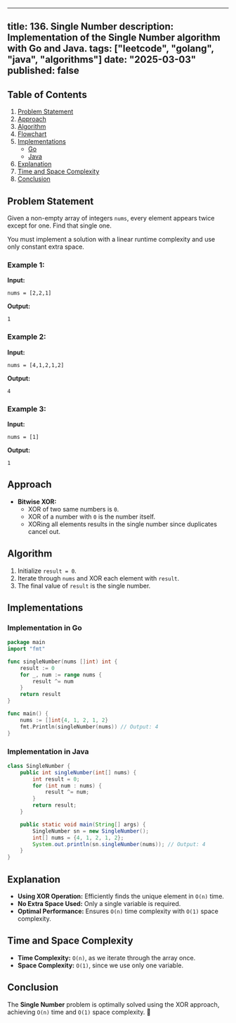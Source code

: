 ---
title: 136. Single Number
description: Implementation of the Single Number algorithm with Go and Java.
tags: ["leetcode", "golang", "java", "algorithms"]
date: "2025-03-03"
published: false
----------------

## Table of Contents

1. [Problem Statement](#problem-statement)
2. [Approach](#approach)
3. [Algorithm](#algorithm)
4. [Flowchart](#flowchart)
5. [Implementations](#implementations)
   - [Go](#implementation-in-go)
   - [Java](#implementation-in-java)
6. [Explanation](#explanation)
7. [Time and Space Complexity](#time-and-space-complexity)
8. [Conclusion](#conclusion)

## Problem Statement

Given a non-empty array of integers `nums`, every element appears twice except for one. Find that single one.

You must implement a solution with a linear runtime complexity and use only constant extra space.

### Example 1:

**Input:**
```
nums = [2,2,1]
```
**Output:**
```
1
```

### Example 2:

**Input:**
```
nums = [4,1,2,1,2]
```
**Output:**
```
4
```

### Example 3:

**Input:**
```
nums = [1]
```
**Output:**
```
1
```

## Approach

- **Bitwise XOR:**
  - XOR of two same numbers is `0`.
  - XOR of a number with `0` is the number itself.
  - XORing all elements results in the single number since duplicates cancel out.

## Algorithm

1. Initialize `result = 0`.
2. Iterate through `nums` and XOR each element with `result`.
3. The final value of `result` is the single number.

## Implementations

### Implementation in Go

```go
package main
import "fmt"

func singleNumber(nums []int) int {
    result := 0
    for _, num := range nums {
        result ^= num
    }
    return result
}

func main() {
    nums := []int{4, 1, 2, 1, 2}
    fmt.Println(singleNumber(nums)) // Output: 4
}
```

### Implementation in Java

```java
class SingleNumber {
    public int singleNumber(int[] nums) {
        int result = 0;
        for (int num : nums) {
            result ^= num;
        }
        return result;
    }

    public static void main(String[] args) {
        SingleNumber sn = new SingleNumber();
        int[] nums = {4, 1, 2, 1, 2};
        System.out.println(sn.singleNumber(nums)); // Output: 4
    }
}
```

## Explanation

- **Using XOR Operation:** Efficiently finds the unique element in `O(n)` time.
- **No Extra Space Used:** Only a single variable is required.
- **Optimal Performance:** Ensures `O(n)` time complexity with `O(1)` space complexity.

## Time and Space Complexity

- **Time Complexity:** `O(n)`, as we iterate through the array once.
- **Space Complexity:** `O(1)`, since we use only one variable.

## Conclusion

The **Single Number** problem is optimally solved using the XOR approach, achieving `O(n)` time and `O(1)` space complexity. 🚀

